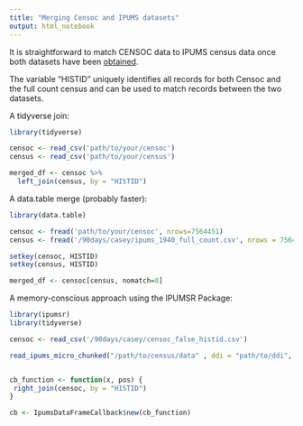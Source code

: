 ```yaml
---
title: "Merging Censoc and IPUMS datasets"
output: html_notebook
---
```


It is straightforward to match CENSOC data to IPUMS census data once both datasets have been [obtained](https://censoc.demog.berkeley.edu/articles/ipums_document.html).  

The variable "HISTID" uniquely identifies  all records for both Censoc and the full count census and can be used to match records between the two datasets. 

A tidyverse join: 

```r
library(tidyverse)

censoc <- read_csv('path/to/your/censoc')
census <- read_csv('path/to/your/census')

merged_df <- censoc %>%
  left_join(census, by = "HISTID")
```

A data.table merge (probably faster): 
```r
library(data.table)

censoc <- fread('path/to/your/censoc', nrows=7564451)
census <- fread('/90days/casey/ipums_1940_full_count.csv', nrows = 7564451)

setkey(censoc, HISTID)
setkey(census, HISTID)

merged_df <- censoc[census, nomatch=0]
```

A memory-conscious approach using the IPUMSR Package: 
```r
library(ipumsr)
library(tidyverse)

censoc <- read_csv('/90days/casey/censoc_false_histid.csv')

read_ipums_micro_chunked("/path/to/census/data" , ddi = "path/to/ddi", chunk = 10000, callback = cb)


cb_function <- function(x, pos) {
 right_join(censoc, by = "HISTID")
}

cb <- IpumsDataFrameCallback$new(cb_function)



```

